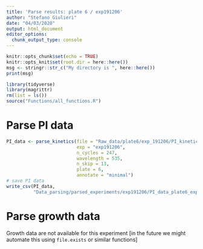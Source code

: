 ```yaml
---
title: 'Parse results: plate 6 / exp191206'
author: "Stefano Giulieri"
date: "04/03/2020"
output: html_document
editor_options: 
  chunk_output_type: console
---
```


```r
knitr::opts_chunk$set(echo = TRUE)
knitr::opts_knit$set(root.dir = here::here())
msg <- stringr::str_c("My directory is ", here::here())
print(msg)
```

```r
library(tidyverse)
library(magrittr)
rm(list = ls())
source("Functions/all_functions.R")
```

# Parse PI data

```r
PI_data <- parse_kinetics(file = "Raw_data/plate6/exp_191206/PI_kinetics/191206 plate vananz 6 HeLa 40000 cell death rate n2.xlsx",
                          exp = "exp191206",
                          n_cycles = 247,
                          wavelength = 535,
                          n_skip = 13,
                          plate = 6,
                          annotate = "minimal")
# save PI data
write_csv(PI_data,
          "Data_parsing/parsed_experiments/exp191206/PI_data_plate6_exp191206.csv")
```


# Parse growth data

Growth data are not available for this experiment [in the future we might automate this using `file.exists` or similar functions]